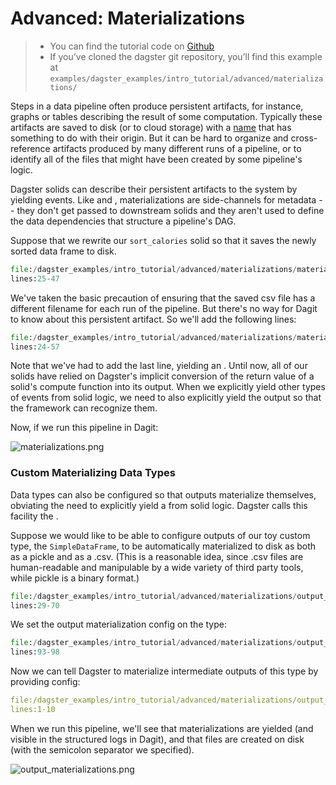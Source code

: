 
<DynamicMetaTags
  title="Advanced: Intermediates | Dagster"
  description="Dagster is a system for building modern data applications."
/>


# Advanced: Materializations

> - You can find the tutorial code on [Github](https://github.com/dagster-io/dagster/tree/master/examples/dagster_examples/intro_tutorial/advanced/materializations/)
> - If you’ve cloned the dagster git repository, you’ll find this example at `examples/dagster_examples/intro_tutorial/advanced/materializations/`

Steps in a data pipeline often produce persistent artifacts, for instance,
graphs or tables describing the result of some computation. Typically these
artifacts are saved to disk (or to cloud storage) with a [name](https://xkcd.com/1459/) that
has something to do with their origin. But it can be hard to organize and cross-reference
artifacts produced by many different runs of a pipeline, or to identify all of the files that
might have been created by some pipeline's logic.

Dagster solids can describe their persistent artifacts to the system by
yielding <PyObject module="dagster" object="Materialization" /> events. Like <PyObject module="dagster" object="TypeCheck" /> and <PyObject module="dagster" object="ExpectationResult" />,
materializations are side-channels for metadata -- they don't get passed
to downstream solids and they aren't used to define the data dependencies that
structure a pipeline's DAG.

Suppose that we rewrite our `sort_calories` solid so that it saves
the newly sorted data frame to disk.

```python literalinclude showLines startLine=25 emphasize-lines=20-23 caption=materializations.py
file:/dagster_examples/intro_tutorial/advanced/materializations/materializations.py
lines:25-47
```

We've taken the basic precaution of ensuring that the saved csv file has a
different filename for each run of the pipeline. But there's no way for Dagit
to know about this persistent artifact. So we'll add the following lines:

```python literalinclude showLines startLine=24 emphasize-lines=25-33 caption=materializations.py
file:/dagster_examples/intro_tutorial/advanced/materializations/materializations.py
lines:24-57
```

Note that we've had to add the last line, yielding an <PyObject module="dagster" object="Output" />.
Until now, all of our solids have relied on Dagster's implicit conversion
of the return value of a solid's compute function into its output. When we explicitly
yield other types of events from solid logic, we need to also explicitly yield
the output so that the framework can recognize them.

Now, if we run this pipeline in Dagit:

![materializations.png](/assets/images/tutorial/materializations.png)

### Custom Materializing Data Types

Data types can also be configured so that outputs materialize themselves,
obviating the need to explicitly yield a <PyObject module="dagster" object="Materialization" /> from solid logic.
Dagster calls this facility the <PyObject module="dagster" object="output_materialization_config" displayText="@output_materialization_config" />.

Suppose we would like to be able to configure outputs of our toy custom type,
the `SimpleDataFrame`, to be automatically materialized to disk as
both as a pickle and as a .csv. (This is a reasonable idea, since .csv files
are human-readable and manipulable by a wide variety of third party tools,
while pickle is a binary format.)

```python literalinclude showLines startLine=29 caption=output_materialization.py
file:/dagster_examples/intro_tutorial/advanced/materializations/output_materialization.py
lines:29-70
```

We set the output materialization config on the type:

```python literalinclude showLines startLine=93 emphasize-lines=5 caption=output_materialization.py
file:/dagster_examples/intro_tutorial/advanced/materializations/output_materialization.py
lines:93-98
```

Now we can tell Dagster to materialize intermediate outputs of this type by
providing config:

```YAML literalinclude emphasize-lines=6-10 caption=output_materialization.yaml
file:/dagster_examples/intro_tutorial/advanced/materializations/output_materialization.yaml
lines:1-10
```

When we run this pipeline, we'll see that materializations are yielded (and
visible in the structured logs in Dagit), and that files are created on disk
(with the semicolon separator we specified).

![output_materializations.png](/assets/images/tutorial/output_materializations.png)

<br />

<br />
